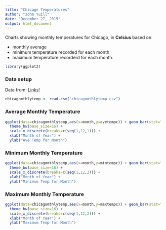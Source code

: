 ```yaml
---
title: "Chicage Temperatures"
author: "John Yuill"
date: "December 27, 2015"
output: html_document
---
```


Charts showing monthly temperatures for Chicago, in **Celsius** based on:

* monthly average
* minimum temperature recorded for each month
* maximum temperature recorderd for each month.

```r
library(ggplot2)

```


### Data setup
Data from:
[Links!](https://github.com/DataScienceSpecialization/courses/tree/master/03_GettingData/dplyr)

```r
chicagomthlytemp <- read.csv("chicagomthlytemp.csv")

```

### Average Monthly Temperature
```r
ggplot(data=chicagomthlytemp,aes(x=month,y=avetempc)) + geom_bar(stat="identity") + 
  theme_bw(base_size=16) +
  scale_x_discrete(breaks=c(seq(1,12,1))) +
  xlab("Month of Year") +
  ylab("Ave Temp for Month")

```


### Minimum Monthly Temperature
```r
ggplot(data=chicagomthlytemp,aes(x=month,y=mintempc)) + geom_bar(stat="identity") + 
  theme_bw(base_size=16) +
  scale_x_discrete(breaks=c(seq(1,12,2))) +
  xlab("Month of Year") +
  ylab("Minimum Temp for Month")


```


### Maximum Monthly Temperature
```r

ggplot(data=chicagomthlytemp,aes(x=month,y=maxtempc)) + geom_bar(stat="identity") + 
  theme_bw(base_size=16) +
  scale_x_discrete(breaks=c(seq(1,12,2))) +
  xlab("Month of Year") +
  ylab("Maximum Temp for Month")

```


